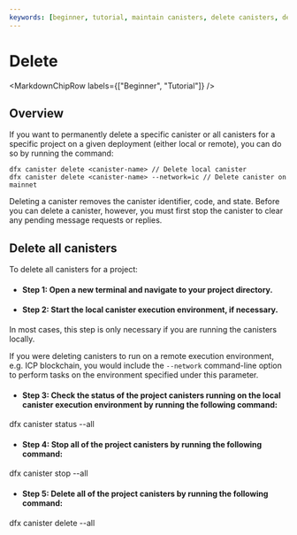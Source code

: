 ```yaml
---
keywords: [beginner, tutorial, maintain canisters, delete canisters, delete]
---
```




# Delete

<MarkdownChipRow labels={["Beginner", "Tutorial"]} />

## Overview

If you want to permanently delete a specific <GlossaryTooltip>canister</GlossaryTooltip> or all canisters for a specific project on a given deployment (either local or remote), you can do so by running the command:

```
dfx canister delete <canister-name> // Delete local canister
dfx canister delete <canister-name> --network=ic // Delete canister on mainnet
```

Deleting a canister removes the canister identifier, code, and state. Before you can delete a canister, however, you must first stop the canister to clear any pending message requests or replies.

## Delete all canisters

To delete all canisters for a project:

- #### Step 1:  Open a new terminal and navigate to your project directory.

- #### Step 2:  Start the local canister execution environment, if necessary.

In most cases, this step is only necessary if you are running the canisters locally.

If you were deleting canisters to run on a remote execution environment, e.g. ICP blockchain, you would include the `--network` command-line option to perform tasks on the environment specified under this parameter.

- #### Step 3:  Check the status of the project canisters running on the local canister execution environment by running the following command:

dfx canister status --all

- #### Step 4:  Stop all of the project canisters by running the following command:

dfx canister stop --all

- #### Step 5:  Delete all of the project canisters by running the following command:

dfx canister delete --all